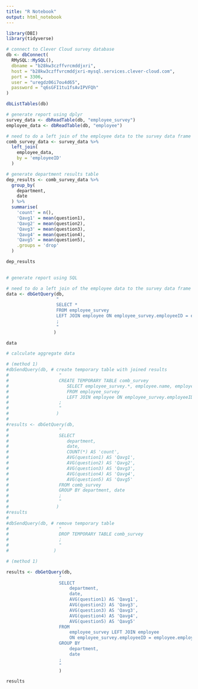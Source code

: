 ```yaml
---
title: "R Notebook"
output: html_notebook
---
```


```r
library(DBI)
library(tidyverse)
```

```r
# connect to Clever Cloud survey database
db <- dbConnect(
  RMySQL::MySQL(),
  dbname = "b28kw3czffvrcmddjxri",
  host = "b28kw3czffvrcmddjxri-mysql.services.clever-cloud.com",
  port = 3306,
  user = "uregdz06i7ou4d65",
  password = "q6sGFI1tu1fsAvIPVFQh"
)

dbListTables(db)

```

```r
# generate report using dplyr
survey_data <- dbReadTable(db, "employee_survey")
employee_data <- dbReadTable(db, "employee")

# need to do a left join of the employee data to the survey data frame using employeeID
comb_survey_data <- survey_data %>% 
  left_join(
    employee_data,
    by = 'employeeID'
  )

# generate department results table
dep_results <- comb_survey_data %>% 
  group_by(
    department,
    date
  ) %>% 
  summarise(
    'count' = n(),
    'Qavg1' = mean(question1),
    'Qavg2' = mean(question2),
    'Qavg3' = mean(question3),
    'Qavg4' = mean(question4),
    'Qavg5' = mean(question5),
    .groups = 'drop'
  )

dep_results
  
```

```r
# generate report using SQL

# need to do a left join of the employee data to the survey data frame using employeeID
data <- dbGetQuery(db,
                   "
                   SELECT *
                   FROM employee_survey
                   LEFT JOIN employee ON employee_survey.employeeID = employee.employeeID
                   ;
                   "
                  )

data

# calculate aggregate data

# (method 1)
#dbSendQuery(db, # create temporary table with joined results
#                   "
#                   CREATE TEMPORARY TABLE comb_survey
#                      SELECT employee_survey.*, employee.name, employee.department
#                      FROM employee_survey
#                      LEFT JOIN employee ON employee_survey.employeeID = employee.employeeID
#                   ;
#                   "
#                  )
#
#results <- dbGetQuery(db,
#                   "
#                   SELECT
#                      department,
#                      date,
#                      COUNT(*) AS 'count',
#                      AVG(question1) AS 'Qavg1',
#                      AVG(question2) AS 'Qavg2',
#                      AVG(question3) AS 'Qavg3',
#                      AVG(question4) AS 'Qavg4',
#                      AVG(question5) AS 'Qavg5'
#                   FROM comb_survey
#                   GROUP BY department, date  
#                   ;
#                   "
#                  )
#results
#
#dbSendQuery(db, # remove temporary table
#                   "
#                   DROP TEMPORARY TABLE comb_survey
#                   ;
#                   "
#                 )

# (method 1)

results <- dbGetQuery(db,
                    "
                    SELECT
                        department,
                        date,
                        AVG(question1) AS 'Qavg1',
                        AVG(question2) AS 'Qavg3',
                        AVG(question3) AS 'Qavg3',
                        AVG(question4) AS 'Qavg4',
                        AVG(question5) AS 'Qavg5'
                    FROM
                        employee_survey LEFT JOIN employee
                        ON employee_survey.employeeID = employee.employeeID
                    GROUP BY
                        department,
                        date
                    ;
                    "
                    )

results

```

